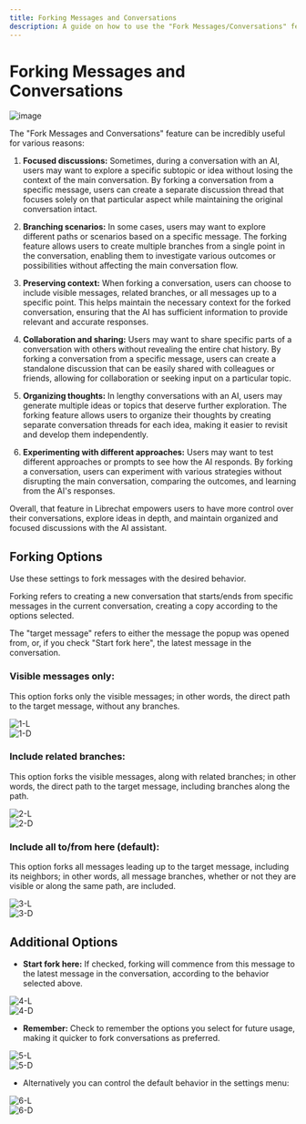 ```yaml
---
title: Forking Messages and Conversations
description: A guide on how to use the "Fork Messages/Conversations" feature in our app to create new conversations from specific messages with desired behavior.
---
```


# Forking Messages and Conversations

![image](https://github.com/danny-avila/LibreChat/assets/32828263/5187e8e2-b1c1-4954-979c-9c3b8cfabe9e)

The "Fork Messages and Conversations" feature can be incredibly useful for various reasons:

1. **Focused discussions:** Sometimes, during a conversation with an AI, users may want to explore a specific subtopic or idea without losing the context of the main conversation. By forking a conversation from a specific message, users can create a separate discussion thread that focuses solely on that particular aspect while maintaining the original conversation intact.

2. **Branching scenarios:** In some cases, users may want to explore different paths or scenarios based on a specific message. The forking feature allows users to create multiple branches from a single point in the conversation, enabling them to investigate various outcomes or possibilities without affecting the main conversation flow.

3. **Preserving context:** When forking a conversation, users can choose to include visible messages, related branches, or all messages up to a specific point. This helps maintain the necessary context for the forked conversation, ensuring that the AI has sufficient information to provide relevant and accurate responses.

4. **Collaboration and sharing:** Users may want to share specific parts of a conversation with others without revealing the entire chat history. By forking a conversation from a specific message, users can create a standalone discussion that can be easily shared with colleagues or friends, allowing for collaboration or seeking input on a particular topic.

5. **Organizing thoughts:** In lengthy conversations with an AI, users may generate multiple ideas or topics that deserve further exploration. The forking feature allows users to organize their thoughts by creating separate conversation threads for each idea, making it easier to revisit and develop them independently.

6. **Experimenting with different approaches:** Users may want to test different approaches or prompts to see how the AI responds. By forking a conversation, users can experiment with various strategies without disrupting the main conversation, comparing the outcomes, and learning from the AI's responses.

Overall, that feature in Librechat empowers users to have more control over their conversations, explore ideas in depth, and maintain organized and focused discussions with the AI assistant.

## Forking Options

Use these settings to fork messages with the desired behavior.

Forking refers to creating a new conversation that starts/ends from specific messages in the current conversation, creating a copy according to the options selected.

The "target message" refers to either the message the popup was opened from, or, if you check "Start fork here", the latest message in the conversation.


### Visible messages only: 
This option forks only the visible messages; in other words, the direct path to the target message, without any branches.

<div style={{padding: "20px", display: "flex", justifyContent: "center", alignItems: "center", flexDirection: "column"}}>
  <div className="image-light-theme">
    <img src="https://github.com/danny-avila/LibreChat/assets/32828263/873bdba1-de1f-4b84-a996-b2dbfc866d55" alt="1-L" style={{borderRadius: "10px"}} />
  </div>

  <div className="image-dark-theme">
    <img src="https://github.com/danny-avila/LibreChat/assets/32828263/0ed6ea88-5840-4dda-8f8b-305a4c34a050" alt="1-D" style={{borderRadius: "10px"}} />
  </div>
</div>


### Include related branches:
This option forks the visible messages, along with related branches; in other words, the direct path to the target message, including branches along the path.

<div style={{padding: "20px", display: "flex", justifyContent: "center", alignItems: "center", flexDirection: "column"}}>
  <div className="image-light-theme">
    <img src="https://github.com/danny-avila/LibreChat/assets/32828263/e633f701-acf5-4878-bdd1-29abacb3e3e7" alt="2-L" style={{borderRadius: "10px"}} />
  </div>

  <div className="image-dark-theme">
    <img src="https://github.com/danny-avila/LibreChat/assets/32828263/0c297451-990b-4ab2-9ff2-bc3958ab7129" alt="2-D" style={{borderRadius: "10px"}} />
  </div>
</div>

### Include all to/from here (default):
This option forks all messages leading up to the target message, including its neighbors; in other words, all message branches, whether or not they are visible or along the same path, are included.

<div style={{padding: "20px", display: "flex", justifyContent: "center", alignItems: "center", flexDirection: "column"}}>
  <div className="image-light-theme">
    <img src="https://github.com/danny-avila/LibreChat/assets/32828263/d19b427b-e018-41e6-ab1a-6306a94be26b" alt="3-L" style={{borderRadius: "10px"}} />
  </div>

  <div className="image-dark-theme">
    <img src="https://github.com/danny-avila/LibreChat/assets/32828263/ae3e5086-7b8f-417f-8b6e-073776536a49" alt="3-D" style={{borderRadius: "10px"}} />
  </div>
</div>

## Additional Options

- **Start fork here:** If checked, forking will commence from this message to the latest message in the conversation, according to the behavior selected above.

<div style={{padding: "20px", display: "flex", justifyContent: "center", alignItems: "center", flexDirection: "column"}}>
  <div className="image-light-theme">
    <img src="https://github.com/danny-avila/LibreChat/assets/32828263/801e50e4-749a-42f3-83bd-a3fc06c6e189" alt="4-L" style={{borderRadius: "10px"}} />
  </div>

  <div className="image-dark-theme">
    <img src="https://github.com/danny-avila/LibreChat/assets/32828263/bb2f2e39-091e-4b5b-926d-bf36c7a65079" alt="4-D" style={{borderRadius: "10px"}} />
  </div>
</div>

- **Remember:** Check to remember the options you select for future usage, making it quicker to fork conversations as preferred.

<div style={{padding: "20px", display: "flex", justifyContent: "center", alignItems: "center", flexDirection: "column"}}>
  <div className="image-light-theme">
    <img src="https://github.com/danny-avila/LibreChat/assets/32828263/9a9f61db-c3ec-4139-8f3a-e25557d95066" alt="5-L" style={{borderRadius: "10px"}} />
  </div>

  <div className="image-dark-theme">
    <img src="https://github.com/danny-avila/LibreChat/assets/32828263/a567965f-881e-423b-9eec-e3004643a560" alt="5-D" style={{borderRadius: "10px"}} />
  </div>
</div>

- Alternatively you can control the default behavior in the settings menu:

<div style={{padding: "20px", display: "flex", justifyContent: "center", alignItems: "center", flexDirection: "column"}}>
  <div className="image-light-theme">
    <img src="https://github.com/danny-avila/LibreChat/assets/32828263/c85fabb7-7d92-4e63-9190-ac3f4470b505" alt="6-L" />
  </div>

  <div className="image-dark-theme">
    <img src="https://github.com/danny-avila/LibreChat/assets/32828263/2ba9dfc0-8b21-4297-bf67-9bf6b2ff0aa2" alt="6-D" />
  </div>
</div>
